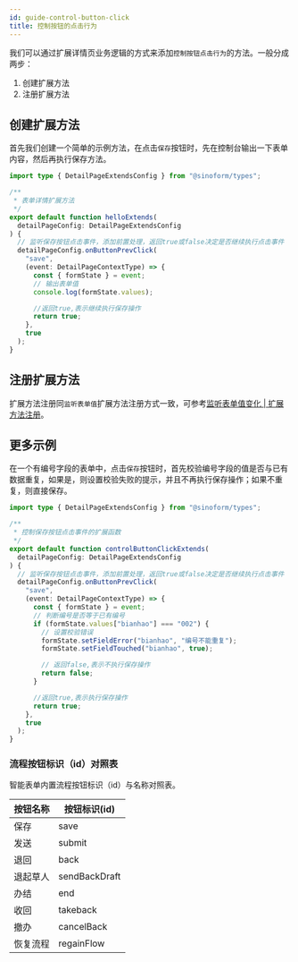 ```yaml
---
id: guide-control-button-click
title: 控制按钮的点击行为
---
```


我们可以通过扩展详情页业务逻辑的方式来添加`控制按钮点击行为`的方法。一般分成两步：

1. 创建扩展方法
2. 注册扩展方法

## 创建扩展方法

首先我们创建一个简单的示例方法，在点击`保存`按钮时，先在控制台输出一下表单内容，然后再执行保存方法。

```ts title="src/plugins/detailpage-extends/helloExtends.ts"
import type { DetailPageExtendsConfig } from "@sinoform/types";

/**
 * 表单详情扩展方法
 */
export default function helloExtends(
  detailPageConfig: DetailPageExtendsConfig
) {
  // 监听保存按钮点击事件，添加前置处理，返回true或false决定是否继续执行点击事件
  detailPageConfig.onButtonPrevClick(
    "save",
    (event: DetailPageContextType) => {
      const { formState } = event;
      // 输出表单值
      console.log(formState.values);

      //返回true,表示继续执行保存操作
      return true;
    },
    true
  );
}
```

## 注册扩展方法

扩展方法注册同`监听表单值`扩展方法注册方式一致，可参考[监听表单值变化 | 扩展方法注册](./guide-watch-form-values#扩展方法注册)。

## 更多示例

在一个有编号字段的表单中，点击`保存`按钮时，首先校验编号字段的值是否与已有数据重复，如果是，则设置校验失败的提示，并且不再执行保存操作；如果不重复，则直接保存。

```ts title="src/plugins/detailpage-extends/controlButtonClickExtends.ts"
import type { DetailPageExtendsConfig } from "@sinoform/types";

/**
 * 控制保存按钮点击事件的扩展函数
 */
export default function controlButtonClickExtends(
  detailPageConfig: DetailPageExtendsConfig
) {
  // 监听保存按钮点击事件，添加前置处理，返回true或false决定是否继续执行点击事件
  detailPageConfig.onButtonPrevClick(
    "save",
    (event: DetailPageContextType) => {
      const { formState } = event;
      // 判断编号是否等于已有编号
      if (formState.values["bianhao"] === "002") {
        // 设置校验错误
        formState.setFieldError("bianhao", "编号不能重复");
        formState.setFieldTouched("bianhao", true);

        // 返回false,表示不执行保存操作
        return false;
      }

      //返回true,表示执行保存操作
      return true;
    },
    true
  );
}
```

### 流程按钮标识（id）对照表

智能表单内置流程按钮标识（id）与名称对照表。

| 按钮名称 | 按钮标识(id)  |
| -------- | ------------- |
| 保存     | save          |
| 发送     | submit        |
| 退回     | back          |
| 退起草人 | sendBackDraft |
| 办结     | end           |
| 收回     | takeback      |
| 撤办     | cancelBack    |
| 恢复流程 | regainFlow    |

